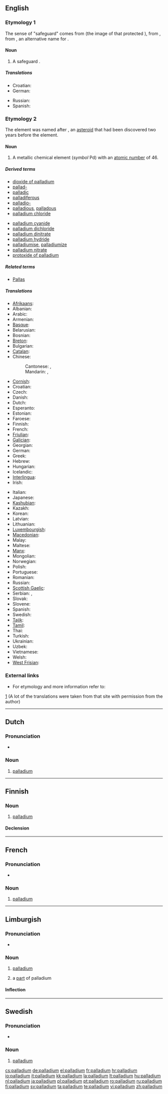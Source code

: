 {{wikipedia}}
{{also|Palladium}}
==English==

===Etymology 1===
The sense of "safeguard" comes from {{etyl|la}} {{term|Palladium|lang=la}} (the image of {{term|Pallas}} that protected {{term|Troy}}), from {{etyl|el}} {{term|sc=Grek|Παλλάδιον|lang=el}}, from {{term|sc=Grek|Πάλλας|lang=el}}, an alternative name for {{term|Athena}}.

====Noun====
{{en-noun|pl=palladia}}

# A safeguard {{i|from a statue of Athena that was believed to safeguard the ancient city of Troy}}.

=====Translations=====
{{trans-top|a safeguard}}
* Croatian: {{t+|hr|paladij|m}}
* German: {{t+|de|Schutz|m}}
{{trans-mid}}
* Russian: {{t|ru|палладиум|m|tr=palládium}}
* Spanish: {{t-|es|paladión|f}}
{{trans-bottom}}

===Etymology 2===
The element was named after {{term|w:Pallas|Pallas}}, an [[asteroid]] that had been discovered two years before the element.
{{elements|Pd|rhodium|Rh|silver|Ag}}

====Noun====
{{en-noun|-}}

# {{element}} A metallic chemical element (''symbol'' Pd) with an [[atomic number]] of 46.

=====Derived terms=====
{{top2}}
* [[dioxide of palladium]]
* [[pallad-]]
* [[palladic]]
* [[palladiferous]]
* [[palladio-]]
* [[palladious]], [[palladous]]
* [[palladium chloride]]
{{mid2}}
* [[palladium cyanide]]
* [[palladium dichloride]]
* [[palladium dinitrate]]
* [[palladium hydride]]
* [[palladiumise]], [[palladiumize]]
* [[palladium nitrate]]
* [[protoxide of palladium]]
{{bottom}}

=====Related terms=====
* [[Pallas]]

=====Translations=====
{{trans-top|element}}
* [[Afrikaans]]: {{t-|af|palladium|xs=Afrikaans}}
* Albanian: {{t|sq|palad|xs=Albanian}}
* Arabic: {{t-|ar|بلاديوم|m|tr=baládyum}}
* Armenian: {{t-|hy|պալադիում|tr=paladium}}
* [[Basque]]: {{t|eu|paladioa|xs=Basque}}
* Belarusian: {{t|be|паладый|m|tr=paládyj|xs=Belarusian}}
* Bosnian: {{t-|bs|paladij}}
* [[Breton]]: {{t|br|palladiom|xs=Breton}}
* Bulgarian: {{t|bg|паладий|m|tr=paládij}}
* [[Catalan]]: {{t|ca|palladi}}
* Chinese:
*: Cantonese: {{tø|yue|鈀|sc=Hani|xs=Cantonese}}, {{tø|yue|钯|tr=bǎ|sc=Hani|xs=Cantonese}}
*: Mandarin: {{t-|cmn|鈀|sc=Hani}}, {{t-|cmn|钯|tr=bǎ|sc=Hani}}
* [[Cornish]]: {{t|kw|paladyum|xs=Cornish}}
* Croatian: {{t+|hr|paladij|m}}
* Czech: {{t+|cs|palladium}}
* Danish: {{t-|da|palladium}}
* Dutch: {{t+|nl|palladium|n}}
* Esperanto: {{t-|eo|paladio|xs=Esperanto}}
* Estonian: {{t-|et|pallaadium}}
* Faroese: {{t-|fo|palladium|xs=Faroese}}
* Finnish: {{t+|fi|palladium}}
* French: {{t+|fr|palladium|m}}
* [[Friulian]]: {{tø|fur|paladi|xs=Friulian}}
* [[Galician]]: {{t+|gl|paladio|xs=Galician}}
* Georgian: {{t|ka|პალადიუმი|tr=paladiumi|sc=Geor|xs=Georgian}}
* German: {{t+|de|Palladium|n}}
* Greek: {{t+|el|παλλάδιο|n|tr=palládio}}
* Hebrew: {{t+|he|פלדיום|tr=paládyum}}
* Hungarian: {{t+|hu|palládium}}
* Icelandic: {{t+|is|palladín}}
* [[Interlingua]]: {{t-|ia|palladium|xs=Interlingua}}
* Irish: {{t|ga|pallaidiam|xs=Irish}}
{{trans-mid}}
* Italian: {{t+|it|palladio|m}}
* Japanese: {{t+|ja|パラジウム|tr=parajiumu}}
* [[Kashubian]]: {{t|csb|pallôd|xs=Kashubian}}
* Kazakh: {{t-|kk|палладий|tr=palladiy|sc=Cyrl|xs=Kazakh}}
* Korean: {{t+|ko|팔라듐|tr=palladyum|sc=Hang}}
* Latvian: {{t|lv|pallādijs|xs=Latvian}}
* Lithuanian: {{t+|lt|paladis|xs=Lithuanian}}
* [[Luxembourgish]]: {{t-|lb|Palladium|xs=Luxembourgish}}
* [[Macedonian]]: {{t|mk|паладиум|m|tr=paládium}}
* Malay: {{t|ms|paladium|xs=Malay}}
* Maltese: {{t-|mt|palladju|xs=Maltese}}
* [[Manx]]: {{t|gv|pallaadjum|xs=Manx}}
* Mongolian: {{t|mn|паллади|tr=palladi|sc=Cyrl|xs=Mongolian}}
* Norwegian: {{t-|no|palladium}}
* Polish: {{t+|pl|pallad|m}}
* Portuguese: {{t+|pt|paládio|m}}
* Romanian: {{t+|ro|paladiu|n}}
* Russian: {{t+|ru|палладий|m|tr=palládij}}
* [[Scottish Gaelic]]: {{t|gd|pallaidiam|xs=Scottish Gaelic}}
* Serbian: {{t|sr|паладиjум|m|sc=Cyrl}}, {{t|sr|paladijum|m}}
* Slovak: {{t|sk|paládium}}
* Slovene: {{t+|sl|paladij}}
* Spanish: {{t+|es|paladio|m}}
* Swedish: {{t+|sv|palladium|n}}
* [[Tajik]]: {{t|tg|palladi'|xs=Tajik}}
* [[Tamil]]: {{ta|வெண்ணிரும்பு|tr=veNNirumbu}}
* Thai: {{t|th|แพลเลเดียม|tr=phaellēdiam}}
* Turkish: {{t+|tr|palladyum}}
* Ukrainian: {{t|uk|паладiй|m|tr=paládij|xs=Ukrainian}}
* Uzbek: {{t-|uz|палладий|tr=palladiy|sc=Cyrl|xs=Uzbek}}
* Vietnamese: {{t|vi|palađi|xs=Vietnamese}}
* Welsh: {{t|cy|paladiwm|xs=Welsh}}
* [[West Frisian]]: {{t-|fy|palladium|xs=West Frisian}}
{{trans-bottom}}

===External links===
* For etymology and more information refer to:
[http://elements.vanderkrogt.net/elem/pd.html]
(A lot of the translations were taken from that site with permission from the author)

----

==Dutch==
{{wikipedia|lang=nl}}

===Pronunciation===
* {{audio|Nl-palladium.ogg|Audio}}

===Noun===
{{infl|nl|noun|g=n}}

# {{chemical element|lang=nl}} [[palladium#English|palladium]]

----

==Finnish==
{{wikipedia|lang=fi}}

===Noun===
{{infl|fi|noun}}

# {{element|lang=fi}} [[#English|palladium]]

====Declension====
{{fi-decl-tuoli|palladium|||a|i|np=1}}

----
==French==
{{wikipedia|lang=fr}}

===Pronunciation===
* {{IPA|lang=fr|/pa.la.djɔm/}}

===Noun===
{{fr-noun-unc|m}}

# {{chemical element|lang=fr}} [[#English|palladium]]

----

==Limburgish==

===Pronunciation===
* {{IPA|[pəˈlaː˨ɖɔ˧m]|lang=li}}

===Noun===
{{infl|li|noun|g=n}}

# {{uncountable|element|lang=li}} [[#English|palladium]]
# a [[part]] of palladium

====Inflection====
{{li-noun-um|palladium}}

----

==Swedish==
{{wikipedia|lang=sv}}

===Pronunciation===
* {{IPA|/paˈlɑːdɪɵm/|lang=sv}}

===Noun===
{{infl|sv|noun|g=n}}
{{sv-noun-unc-n|2=palladiumet}}

# {{context|chemical element|lang=sv}} [[#English|palladium]]

[[cs:palladium]]
[[de:palladium]]
[[el:palladium]]
[[fr:palladium]]
[[hr:palladium]]
[[io:palladium]]
[[it:palladium]]
[[kk:palladium]]
[[la:palladium]]
[[lt:palladium]]
[[hu:palladium]]
[[nl:palladium]]
[[ja:palladium]]
[[pl:palladium]]
[[pt:palladium]]
[[ro:palladium]]
[[ru:palladium]]
[[fi:palladium]]
[[sv:palladium]]
[[ta:palladium]]
[[te:palladium]]
[[vi:palladium]]
[[zh:palladium]]
